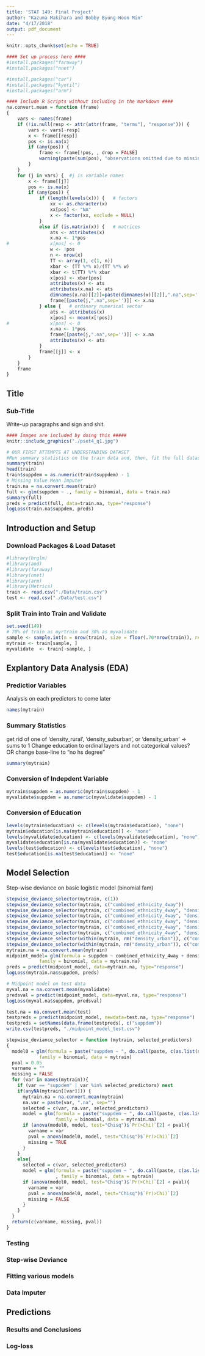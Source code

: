 ```yaml
---
title: 'STAT 149: Final Project'
author: "Kazuma Makihara and Bobby Byung-Hoon Min"
date: "4/17/2018"
output: pdf_document
---
```

```r
knitr::opts_chunk$set(echo = TRUE)
```


```r
#### Set up process here ####
#install.packages("faraway")
#install.packages("nnet")

#install.packages("car")
#install.packages("kyotil")
#install.packages("arm")


```

```r
#### Include R Scripts without including in the markdown ####
na.convert.mean = function (frame) 
{
    vars <- names(frame)
    if (!is.null(resp <- attr(attr(frame, "terms"), "response"))) {
        vars <- vars[-resp]
        x <- frame[[resp]]
        pos <- is.na(x)
        if (any(pos)) {
            frame <- frame[!pos, , drop = FALSE]
            warning(paste(sum(pos), "observations omitted due to missing values in the response"))
        }
    }
    for (j in vars) {  #j is variable names
        x <- frame[[j]]
        pos <- is.na(x)
        if (any(pos)) {
            if (length(levels(x))) {   # factors
                xx <- as.character(x)
                xx[pos] <- "NA"
                x <- factor(xx, exclude = NULL)
            }
            else if (is.matrix(x)) {   # matrices
                ats <- attributes(x)
                x.na <- 1*pos
#               x[pos] <- 0
                w <- !pos
                n <- nrow(x)
                TT <- array(1, c(1, n))
                xbar <- (TT %*% x)/(TT %*% w)
                xbar <- t(TT) %*% xbar
                x[pos] <- xbar[pos]
                attributes(x) <- ats
                attributes(x.na) <- ats
                dimnames(x.na)[[2]]=paste(dimnames(x)[[2]],".na",sep='')
                frame[[paste(j,".na",sep='')]] <- x.na 
            } else {   # ordinary numerical vector
                ats <- attributes(x)
                x[pos] <- mean(x[!pos])
#               x[pos] <- 0
                x.na <- 1*pos
                frame[[paste(j,".na",sep='')]] <- x.na 
                attributes(x) <- ats
            }
            frame[[j]] <- x
        }
    }
    frame
}
```

## Title
### Sub-Title
Write-up paragraphs and \alpha sign and shit.
```r
#### Images are included by doing this #####
knitr::include_graphics("./pset4_q1.jpg")
```

```r
# OUR FIRST ATTEMPTS AT UNDERSTANDING DATASET
#Run summary statistics on the train data and, then, fit the full dataset with all predictors to a basic glm model.
summary(train)
head(train)
train$suppdem = as.numeric(train$suppdem) - 1
# Missing Value Mean Imputer
train.na = na.convert.mean(train)
full <- glm(suppdem ~ ., family = binomial, data = train.na)
summary(full)
preds = predict(full, data=train.na, type="response")
logLoss(train.na$suppdem, preds)
```

## Introduction and Setup
### Download Packages & Load Dataset
```r
#library(brglm)
#library(aod)
#library(faraway)
#library(nnet)
#library(arm)
#library(Metrics)
train <- read.csv("./Data/train.csv")
test <- read.csv("./Data/test.csv")
```
### Split Train into Train and Validate
```r
set.seed(149) 
# 70% of train as myrtrain and 30% as myvalidate
sample <- sample.int(n = nrow(train), size = floor(.70*nrow(train)), replace = F)
mytrain <- train[sample, ]
myvalidate  <- train[-sample, ]
```
## Explantory Data Analysis (EDA)
### Predictior Variables
Analysis on each predictors to come later
```r
names(mytrain)
```

### Summary Statistics
get rid of one of 'density_rural', 'density_suburban', or 'density_urban' -> sums to 1
Change education to ordinal layers and not categorical values? OR change base-line to "no hs degree"
```r
summary(mytrain)
```
### Conversion of Indepdent Variable
```r
mytrain$suppdem = as.numeric(mytrain$suppdem) - 1
myvalidate$suppdem = as.numeric(myvalidate$suppdem) - 1
```
### Conversion of Education
```r
levels(mytrain$education) <- c(levels(mytrain$education), "none")
mytrain$education[is.na(mytrain$education)] <- "none"
levels(myvalidate$education) <- c(levels(myvalidate$education), "none")
myvalidate$education[is.na(myvalidate$education)] <- "none"
levels(test$education) <- c(levels(test$education), "none")
test$education[is.na(test$education)] <- "none"
```

## Model Selection
Step-wise deviance on basic logistic model (binomial fam)
```r
stepwise_deviance_selector(mytrain, c(1))
stepwise_deviance_selector(mytrain, c("combined_ethnicity_4way"))
stepwise_deviance_selector(mytrain, c("combined_ethnicity_4way", "density_rural"))
stepwise_deviance_selector(mytrain, c("combined_ethnicity_4way", "density_rural", "sex"))
stepwise_deviance_selector(mytrain, c("combined_ethnicity_4way", "density_rural", "sex", "interest_in_religion"))
stepwise_deviance_selector(mytrain, c("combined_ethnicity_4way", "density_rural", "sex", "interest_in_religion", "liberal_donor"))
stepwise_deviance_selector(mytrain, c("combined_ethnicity_4way", "density_rural", "sex", "interest_in_religion", "liberal_donor", "guns_1"))
stepwise_deviance_selector(within(mytrain, rm("density_urban")), c("combined_ethnicity_4way", "density_rural", "sex", "interest_in_religion", "liberal_donor", "guns_1", "density_suburban"))
stepwise_deviance_selector(within(mytrain, rm("density_urban")), c("combined_ethnicity_4way", "density_rural", "sex", "interest_in_religion", "liberal_donor", "guns_1", "density_suburban", "conservative_donor"))
mytrain.na = na.convert.mean(mytrain)
midpoint_model= glm(formula = suppdem ~ combined_ethnicity_4way + density_rural + sex + interest_in_religion + liberal_donor + guns_1 + density_suburban + conservative_donor + cnty_pct_evangelical + cnty_pct_evangelical.na,
            family = binomial, data = mytrain.na)
preds = predict(midpoint_model, data=mytrain.na, type="response")
logLoss(mytrain.na$suppdem, preds)

# Midpoint model on test data
myval.na = na.convert.mean(myvalidate)
predsval = predict(midpoint_model, data=myval.na, type="response")
logLoss(myval.na$suppdem, predsval)

test.na = na.convert.mean(test)
testpreds = predict(midpoint_model, newdata=test.na, type="response")
testpreds = setNames(data.frame(testpreds), c("suppdem"))
write.csv(testpreds, "./midpoint_model_test.csv")
```

```r
stepwise_deviance_selector = function (mytrain, selected_predictors) 
{
  model0 = glm(formula = paste("suppdem ~ ", do.call(paste, c(as.list(selected_predictors), sep = " + "))),
            family = binomial, data = mytrain)
  pval = 0.05
  varname = ""
  missing = FALSE
  for (var in names(mytrain)){
    if (var == "suppdem" | var %in% selected_predictors) next
    if(anyNA(mytrain[[var]])) {
      mytrain.na = na.convert.mean(mytrain)
      na.var = paste(var, ".na", sep="")
      selected = c(var, na.var, selected_predictors)
      model = glm(formula = paste("suppdem ~ ", do.call(paste, c(as.list(selected), sep = " + "))),
                  family = binomial, data = mytrain.na)
      if (anova(model0, model, test="Chisq")$`Pr(>Chi)`[2] < pval){
        varname = var
        pval = anova(model0, model, test="Chisq")$`Pr(>Chi)`[2]
        missing = TRUE
      }
    }
    else{
      selected = c(var, selected_predictors)
      model = glm(formula = paste("suppdem ~ ", do.call(paste, c(as.list(selected), sep = " + ")))
                  , family = binomial, data = mytrain)
      if (anova(model0, model, test="Chisq")$`Pr(>Chi)`[2] < pval){
        varname = var
        pval = anova(model0, model, test="Chisq")$`Pr(>Chi)`[2]
        missing = FALSE
      }
    }
  }
  return(c(varname, missing, pval))
}
```
### Testing
### Step-wise Deviance
### Fitting various models
### Data Imputer


## Predictions
### Results and Conclusions
### Log-loss 